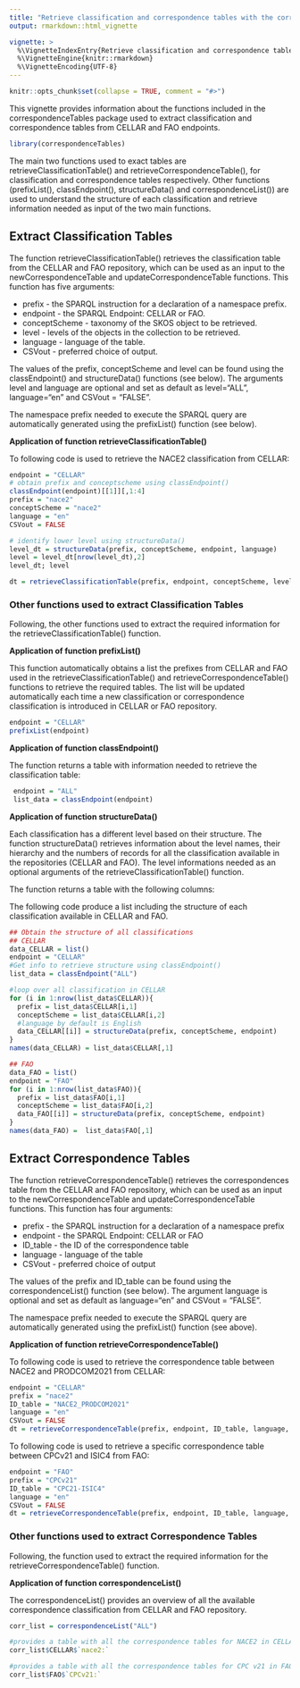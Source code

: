 ```yaml
---
title: "Retrieve classification and correspondence tables with the correspondenceTables package"
output: rmarkdown::html_vignette

vignette: >
  %\VignetteIndexEntry{Retrieve classification and correspondence tables with the correspondenceTables package}
  %\VignetteEngine{knitr::rmarkdown}
  %\VignetteEncoding{UTF-8}
---
```


```r
knitr::opts_chunk$set(collapse = TRUE, comment = "#>")
```

This vignette provides information about the functions included in the correspondenceTables package used to extract classification and correspondence tables from CELLAR and FAO endpoints.

```r
library(correspondenceTables)
```

The main two functions used to exact tables are retrieveClassificationTable() and retrieveCorrespondenceTable(), for classification and correspondence tables respectively. Other functions (prefixList(), classEndpoint(), structureData() and correspondenceList()) are used to understand the structure of each classification and retrieve information needed as input of the two main functions.

## Extract Classification Tables

The function retrieveClassificationTable() retrieves the classification table from the CELLAR and FAO repository, which can be used as an input to the newCorrespondenceTable and updateCorrespondenceTable functions. This function has five arguments: 

* prefix - the SPARQL instruction for a declaration of a namespace prefix.
* endpoint - the SPARQL Endpoint: CELLAR or FAO.
* conceptScheme - taxonomy of the SKOS object to be retrieved.
* level - levels of the objects in the collection to be retrieved.
* language - language of the table.
* CSVout - preferred choice of output.

The values of the prefix, conceptScheme and level can be found using the classEndpoint() and structureData() functions (see below).
The arguments level and language are optional and set as default as level="ALL", language="en" and CSVout = "FALSE".

The namespace prefix needed to execute the SPARQL query are automatically generated using the prefixList() function (see below).


**Application of function retrieveClassificationTable()**

To following code is used to retrieve the NACE2 classification from CELLAR:

```r
endpoint = "CELLAR"
# obtain prefix and conceptscheme using classEndpoint()
classEndpoint(endpoint)[[1]][,1:4]
prefix = "nace2"
conceptScheme = "nace2"
language = "en"
CSVout = FALSE

# identify lower level using structureData()
level_dt = structureData(prefix, conceptScheme, endpoint, language)
level = level_dt[nrow(level_dt),2] 
level_dt; level

dt = retrieveClassificationTable(prefix, endpoint, conceptScheme, level, language, CSVout)
```


### Other functions used to extract Classification Tables

Following, the other functions used to extract the required information for the retrieveClassificationTable() function.

**Application of function prefixList()**

This function automatically obtains a list the prefixes from CELLAR and FAO used in the retrieveClassificationTable() and retrieveCorrespondenceTable() functions to retrieve the required tables. The list will be updated automatically each time a new classification or correspondence classification is introduced in CELLAR or FAO repository.

```r
endpoint = "CELLAR"
prefixList(endpoint)
```

**Application of function classEndpoint()**

The function returns a table with information needed to retrieve the classification table:
\itemize{
    \item Prefix name: the  SPARQL instruction for a declaration of a namespace prefix
    \item Conceptscheme: taxonomy of the SKOS objects
    \item URI: the URL from which the SPARQL query was retrieved
    \item Name: the name of the table retrieved
}

```r
 endpoint = "ALL"
 list_data = classEndpoint(endpoint)
```


**Application of function structureData()**

Each classification has a different level based on their structure. The function structureData() retrieves information about the level names, their hierarchy and the numbers of records for all the classification available in the repositories (CELLAR and FAO). The level informations needed as an optional arguments of the retrieveClassificationTable() function. 

The function returns a table with the following columns:        
\itemize{
     \item Concept_Scheme: taxonomy of the SKOS object to be retrieved
     \item Level: the levels of the objects in the collection 
     \item Depth: identify the hierarchy of each level
     \item Count: the number of objects retrieved in each level
}

The following code produce a list including the structure of each classification available in CELLAR and FAO. 
```r
## Obtain the structure of all classifications 
## CELLAR
data_CELLAR = list()
endpoint = "CELLAR"
#Get info to retrieve structure using classEndpoint()
list_data = classEndpoint("ALL")

#loop over all classification in CELLAR
for (i in 1:nrow(list_data$CELLAR)){
  prefix = list_data$CELLAR[i,1] 
  conceptScheme = list_data$CELLAR[i,2] 
  #language by default is English
  data_CELLAR[[i]] = structureData(prefix, conceptScheme, endpoint)
}
names(data_CELLAR) = list_data$CELLAR[,1] 

## FAO 
data_FAO = list()
endpoint = "FAO"
for (i in 1:nrow(list_data$FAO)){
  prefix = list_data$FAO[i,1]
  conceptScheme = list_data$FAO[i,2] 
  data_FAO[[i]] = structureData(prefix, conceptScheme, endpoint)
}
names(data_FAO) =  list_data$FAO[,1]
```

## Extract Correspondence Tables
The function retrieveCorrespondenceTable() retrieves the correspondences table from the CELLAR and FAO repository, which can be used as an input to the newCorrespondenceTable and updateCorrespondenceTable functions. This function has four arguments: 

* prefix - the SPARQL instruction for a declaration of a namespace prefix
* endpoint - the SPARQL Endpoint: CELLAR or FAO
* ID_table - the ID of the correspondence table
* language - language of the table
* CSVout - preferred choice of output

The values of the prefix and ID_table can be found using the correspondenceList() function (see below).
The argument language is optional and set as default as language="en" and CSVout = "FALSE".

The namespace prefix needed to execute the SPARQL query are automatically generated using the prefixList() function (see above).

**Application of function retrieveCorrespondenceTable()**

To following code is used to retrieve the correspondence table between NACE2 and PRODCOM2021 from CELLAR:
```r
endpoint = "CELLAR"
prefix = "nace2"
ID_table = "NACE2_PRODCOM2021"
language = "en"
CSVout = FALSE
dt = retrieveCorrespondenceTable(prefix, endpoint, ID_table, language, CSVout)
```

To following code is used to retrieve a specific correspondence table between CPCv21 and ISIC4 from FAO:
```r
endpoint = "FAO"
prefix = "CPCv21"
ID_table = "CPC21-ISIC4"
language = "en"
CSVout = FALSE
dt = retrieveCorrespondenceTable(prefix, endpoint, ID_table, language, CSVout)
```

### Other functions used to extract Correspondence Tables
Following, the function used to extract the required information for the retrieveCorrespondenceTable() function.


**Application of function correspondenceList()**

The correspondenceList() provides an overview of all the available correspondence classification from CELLAR and FAO repository. 

```r
corr_list = correspondenceList("ALL")

#provides a table with all the correspondence tables for NACE2 in CELLAR
corr_list$CELLAR$`nace2:`

#provides a table with all the correspondence tables for CPC v21 in FAO
corr_list$FAO$`CPCv21:`
```
